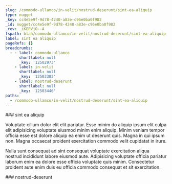 ```yaml
---
slug: /commodo-ullamco/in-velit/nostrud-deserunt/sint-ea-aliquip
type: nugget
_key: cc4e5e9f-9d78-4240-a83e-c96e0ba0f982
_id: nugget/cc4e5e9f-9d78-4240-a83e-c96e0ba0f982
_rev: _iKEPVjO--A
fspath: blah/commodo-ullamco/in-velit/nostrud-deserunt/sint-ea-aliquip.md
label: sint ea aliquip
pageRefs: {}
breadcrumbs:
  - - label: commodo-ullamco
      shortlabel: null
      _key: '12502973'
    - label: in-velit
      shortlabel: null
      _key: '12503383'
    - label: nostrud-deserunt
      shortlabel: null
      _key: '12503446'
paths:
  - /commodo-ullamco/in-velit/nostrud-deserunt/sint-ea-aliquip
---
```


<NuggetArea>
<Nugget slug="/commodo-ullamco/in-velit/nostrud-deserunt/sint-ea-aliquip" type="nugget" _key="cc4e5e9f-9d78-4240-a83e-c96e0ba0f982" _id="nugget/cc4e5e9f-9d78-4240-a83e-c96e0ba0f982" _rev="_iKEPVjO--A" fspath="blah/commodo-ullamco/in-velit/nostrud-deserunt/sint-ea-aliquip.md" label="sint ea aliquip" paths="/commodo-ullamco/in-velit/nostrud-deserunt/sint-ea-aliquip">
<NuggetBody>
### sint ea aliquip

Voluptate cillum dolor elit elit pariatur. Esse minim do aliquip ipsum elit culpa elit adipisicing voluptate eiusmod minim enim aliquip. Minim veniam tempor officia esse est dolore aliquip ea enim ut deserunt quis. Magna in qui ipsum non. Magna occaecat proident exercitation commodo velit cupidatat in irure.

Nulla sunt consequat ad sint consequat voluptate exercitation aliqua nostrud incididunt labore eiusmod aute. Adipisicing voluptate officia pariatur laborum enim ea dolore esse officia voluptate quis minim. Consectetur proident aute enim duis eu officia commodo consequat et sit exercitation.

</NuggetBody>
<Breadcrumbs>
<Crumbs>
<Crumb _key="12502973" label="commodo-ullamco" /><Crumb _key="12503383" label="in-velit" /><Crumb _key="12503446" label="nostrud-deserunt" />
</Crumbs>
</Breadcrumbs>
</Nugget>

<NuggetsInbound>
</NuggetsInbound>
<NuggetsOutbound>
</NuggetsOutbound>
</NuggetArea>
<PassagesInbound>
<Passage direction="inbound" type="passage" _key="12503446" _id="passage/12503446" _rev="_iKEPVjK--A" label="nostrud-deserunt" passage="nostrud-deserunt" fspath="blah/commodo-ullamco/in-velit/nostrud-deserunt" paths="/commodo-ullamco/in-velit/nostrud-deserunt" slug="/commodo-ullamco/in-velit/nostrud-deserunt">
<NuggetBody>
### nostrud-deserunt

</NuggetBody>
<Breadcrumbs>
<Crumbs>
<Crumb _key="12502973" label="commodo-ullamco" /><Crumb _key="12503383" label="in-velit" />
</Crumbs>
</Breadcrumbs>
</Passage>

</PassagesInbound>
<PassagesOutbound>
</PassagesOutbound>